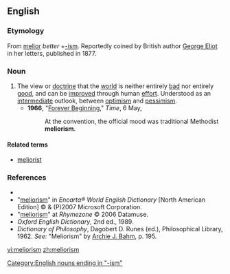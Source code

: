 ==English==
===Etymology===
From {{L.}} [[melior]] ''better'' +[[-ism]]. Reportedly coined by British author [[w:George Eliot|George Eliot]] in her letters, published in 1877.

===Noun===
{{en-noun}}

# The view or [[doctrine]] that the [[world]] is neither entirely [[bad]] nor entirely [[good]], and can be [[improve]]d through human [[effort]].  Understood as an [[intermediate]] outlook, between [[optimism]] and [[pessimism]].
#*'''1966''', "[http://www.time.com/time/magazine/article/0,9171,901869,00.html Forever Beginning]," ''Time'', 6 May,
#*:At the convention, the official mood was traditional Methodist '''meliorism'''.

====Related terms====
*[[meliorist]]

===References===
*{{R:Dictionary.com}}
*"[http://encarta.msn.com/dictionary_/meliorism.html meliorism]" in ''Encarta® World English Dictionary'' [North American Edition] © & (P)2007 Microsoft Corporation.
*"[http://www.rhymezone.com/r/rhyme.cgi?Word=meliorism meliorism]" at ''Rhymezone'' © 2006 Datamuse.
*''Oxford English Dictionary'', 2nd ed., 1989.
*''Dictionary of Philosophy'', Dagobert D. Runes (ed.), Philosophical Library, 1962. ''See:'' "Meliorism" by [[w:Archie J. Bahm|Archie J. Bahm]], p. 195.

[[Category:English nouns ending in "-ism"]]

[[vi:meliorism]]
[[zh:meliorism]]